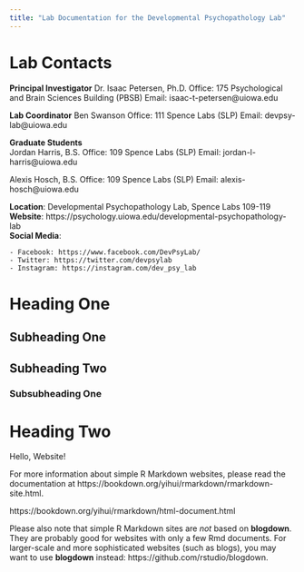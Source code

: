 ```yaml
---
title: "Lab Documentation for the Developmental Psychopathology Lab"
---
```


# Lab Contacts

**Principal Investigator**
Dr. Isaac Petersen, Ph.D.
Office: 175 Psychological and Brain Sciences Building (PBSB)
Email: isaac-t-petersen@uiowa.edu

**Lab Coordinator**
Ben Swanson
Office: 111 Spence Labs (SLP)
Email: devpsy-lab@uiowa.edu

**Graduate Students**\
Jordan Harris, B.S.
Office: 109 Spence Labs (SLP)
Email: jordan-l-harris@uiowa.edu

Alexis Hosch, B.S.
Office: 109 Spence Labs (SLP)
Email: alexis-hosch@uiowa.edu

**Location**: Developmental Psychopathology Lab, Spence Labs 109-119\
**Website**: https://psychology.uiowa.edu/developmental-psychopathology-lab\
**Social Media**:

    - Facebook: https://www.facebook.com/DevPsyLab/
    - Twitter: https://twitter.com/devpsylab
    - Instagram: https://instagram.com/dev_psy_lab

# Heading One

## Subheading One

## Subheading Two

### Subsubheading One

# Heading Two

Hello, Website!

For more information about simple R Markdown websites, please read the documentation at https://bookdown.org/yihui/rmarkdown/rmarkdown-site.html.

https://bookdown.org/yihui/rmarkdown/html-document.html

Please also note that simple R Markdown sites are _not_ based on **blogdown**.
They are probably good for websites with only a few Rmd documents.
For larger-scale and more sophisticated websites (such as blogs), you may want to use **blogdown** instead: https://github.com/rstudio/blogdown.
